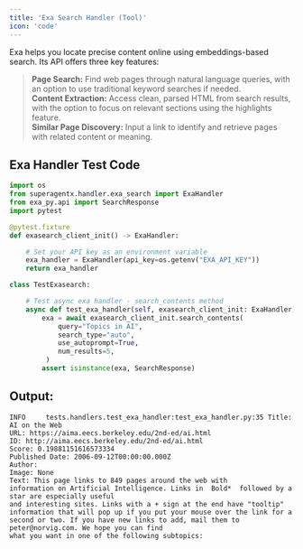 ```yaml
---
title: 'Exa Search Handler (Tool)'
icon: 'code'
---
```


Exa helps you locate precise content online using embeddings-based search. Its API offers three key features:

>**Page Search:** Find web pages through natural language queries, with an option to use traditional keyword searches if needed. <br /> **Content Extraction:** Access clean, parsed HTML from search results, with the option to focus on relevant sections using the highlights feature. <br /> **Similar Page Discovery:** Input a link to identify and retrieve pages with related content or meaning.

## Exa Handler Test Code

```python exa_handler_test.py
import os
from superagentx.handler.exa_search import ExaHandler
from exa_py.api import SearchResponse
import pytest

@pytest.fixture
def exasearch_client_init() -> ExaHandler:

    # Set your API key as an environment variable
    exa_handler = ExaHandler(api_key=os.getenv("EXA_API_KEY"))
    return exa_handler

class TestExasearch:

    # Test async exa handler - search_contents method
    async def test_exa_handler(self, exasearch_client_init: ExaHandler):
        exa = await exasearch_client_init.search_contents(
            query="Topics in AI",
            search_type="auto",
            use_autoprompt=True,
            num_results=5,
         )
        assert isinstance(exa, SearchResponse)

```

## Output:

```inline output
INFO     tests.handlers.test_exa_handler:test_exa_handler.py:35 Title: AI on the Web
URL: https://aima.eecs.berkeley.edu/2nd-ed/ai.html
ID: http://aima.eecs.berkeley.edu/2nd-ed/ai.html
Score: 0.19881151616573334
Published Date: 2006-09-12T00:00:00.000Z
Author:
Image: None
Text: This page links to 849 pages around the web with
information on Artificial Intelligence. Links in  Bold*  followed by a star are especially useful
and interesting sites. Links with a + sign at the end have "tooltip"
information that will pop up if you put your mouse over the link for a
second or two. If you have new links to add, mail them to peter@norvig.com. We hope you can find
what you want in one of the following subtopics:

```
